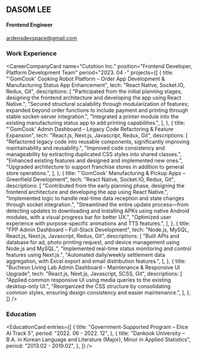 ## DASOM LEE

#### Frontend Engineer

ardensdevspace@gmail.com

<div className="bar" />

### Work Experience

<CareerCompanyCard
  name="Cutshion Inc."
  position="Frontend Developer, Platform Development Team"
  period="2023. 04 -"
  projects={[
    {
      title:
        "'GomCook' Cooking Robot Platform – Order App Development & Manufacturing Status App Enhancement",
      tech: "React Native, Socket.IO, Redux, Git",
      descriptions: [
        "Participated from the initial planning stages, designing the frontend architecture and developing the app using React Native.",
        "Secured structural scalability through modularization of features; expanded beyond order functions to include payment and printing through stable socket-server integration.",
        "Integrated a printer module into the existing manufacturing status app to add printing capabilities.",
      ],
    },
    {
      title:
        "'GomCook' Admin Dashboard – Legacy Code Refactoring & Feature Expansion",
      tech: "React.js, Next.js, Javascript, Redux, Git",
      descriptions: [
        "Refactored legacy code into reusable components, significantly improving maintainability and reusability.",
        "Improved code consistency and manageability by extracting duplicated CSS styles into shared classes.",
        "Enhanced existing features and designed and implemented new ones.",
        "Upgraded architecture to support franchise stores in addition to general store operations.",
      ],
    },
    {
      title: "'GomCook' Manufacturing & Pickup Apps – Greenfield Development",
      tech: "React Native, Socket.IO, Redux, Git",
      descriptions: [
        "Contributed from the early planning phase, designing the frontend architecture and developing the app using React Native.",
        "Implemented logic to handle real-time data reception and state changes through socket integration.",
        "Streamlined the entire update process—from detecting updates to downloading and installing APKs using native Android modules, with a visual progress bar for better UX.",
        "Optimized user experience with purpose-specific animations and TTS features.",
      ],
    },
    {
      title: "FPP Admin Dashboard – Full-Stack Development",
      tech: "Node.js, MySQL, React.js, Next.js, Javascript, Redux, Git",
      descriptions: [
        "Built APIs and database for ad, photo printing request, and device management using Node.js and MySQL.",
        "Implemented real-time status monitoring and control features using Next.js.",
        "Automated daily/weekly settlement data aggregation, with Excel export and email distribution features.",
      ],
    },
    {
      title:
        "Bucheon Living Lab Admin Dashboard – Maintenance & Responsive UI Upgrade",
      tech: "React.js, Next.js, Javascript, SCSS, Git",
      descriptions: [
        "Applied common responsive UI using media queries to the existing desktop-only UI.",
        "Reorganized the CSS structure by consolidating common styles, ensuring design consistency and easier maintenance.",
      ],
    },
  ]}
/>

<div className="bar" />

### Education

<EducationCard
  entries={[
    {
      title: "Government-Supported Program – Elice AI Track 5",
      period: "2022. 06 - 2022. 12",
    },
    {
      title:
        "Dankook University – B.A. in Korean Language and Literature (Major), Minor in Applied Statistics",
      period: "2013.02 - 2019.02",
    },
  ]}
/>

